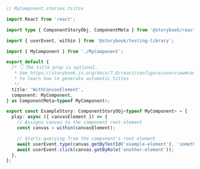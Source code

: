 ```ts
// MyComponent.stories.ts|tsx

import React from 'react';

import type { ComponentStoryObj, ComponentMeta } from '@storybook/react';

import { userEvent, within } from '@storybook/testing-library';

import { MyComponent } from './MyComponent';

export default {
  /* 👇 The title prop is optional.
   * See https://storybook.js.org/docs/7.0/react/configure/overview#configure-story-loading
   * to learn how to generate automatic titles
   */
  title: 'WithCanvasElement',
  component: MyComponent,
} as ComponentMeta<typeof MyComponent>;

export const ExampleStory: ComponentStoryObj<typeof MyComponent> = {
  play: async ({ canvasElement }) => {
    // Assigns canvas to the component root element
    const canvas = within(canvasElement);

    // Starts querying from the component's root element
    await userEvent.type(canvas.getByTestId('example-element'), 'something');
    await userEvent.click(canvas.getByRole('another-element'));
  },
};
```
